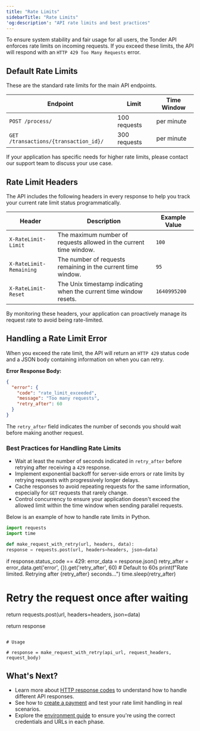 ```yaml
---
title: "Rate Limits"
sidebarTitle: "Rate Limits"
'og:description': "API rate limits and best practices"
---
```


To ensure system stability and fair usage for all users, the Tonder API enforces rate limits on incoming requests. If you exceed these limits, the API will respond with an `HTTP 429 Too Many Requests` error.

## Default Rate Limits

These are the standard rate limits for the main API endpoints.

| Endpoint                               | Limit          | Time Window |
| -------------------------------------- | -------------- | ----------- |
| `POST /process/`                       | 100 requests   | per minute  |
| `GET /transactions/{transaction_id}/`  | 300 requests   | per minute  |

<Note>
If your application has specific needs for higher rate limits, please contact our support team to discuss your use case.
</Note>

## Rate Limit Headers

The API includes the following headers in every response to help you track your current rate limit status programmatically.

| Header                  | Description                                                  | Example Value |
| ----------------------- | ------------------------------------------------------------ | ------------- |
| `X-RateLimit-Limit`     | The maximum number of requests allowed in the current time window. | `100`           |
| `X-RateLimit-Remaining` | The number of requests remaining in the current time window. | `95`            |
| `X-RateLimit-Reset`     | The Unix timestamp indicating when the current time window resets. | `1640995200`  |

By monitoring these headers, your application can proactively manage its request rate to avoid being rate-limited.

## Handling a Rate Limit Error

When you exceed the rate limit, the API will return an `HTTP 429` status code and a JSON body containing information on when you can retry.

**Error Response Body:**

```json
{
  "error": {
    "code": "rate_limit_exceeded",
    "message": "Too many requests",
    "retry_after": 60
  }
}
```

The `retry_after` field indicates the number of seconds you should wait before making another request.

### Best Practices for Handling Rate Limits

- Wait at least the number of seconds indicated in `retry_after` before retrying after receiving a `429` response.
- Implement exponential backoff for server-side errors or rate limits by retrying requests with progressively longer delays.
- Cache responses to avoid repeating requests for the same information, especially for `GET` requests that rarely change.
- Control concurrency to ensure your application doesn't exceed the allowed limit within the time window when sending parallel requests.

Below is an example of how to handle rate limits in Python.

<Accordion title="Python Example: Basic Rate Limit Handling">

```python
import requests
import time

def make_request_with_retry(url, headers, data):
response = requests.post(url, headers=headers, json=data)

```

if response.status_code == 429:
error_data = response.json()
retry_after = error_data.get('error', {}).get('retry_after', 60) # Default to 60s
print(f"Rate limited. Retrying after {retry_after} seconds...")
time.sleep(retry_after)
# Retry the request once after waiting
return requests.post(url, headers=headers, json=data)

return response

```

# Usage

# response = make_request_with_retry(api_url, request_headers, request_body)

```

</Accordion>

## What's Next?

- Learn more about [HTTP response codes](/direct-integration/http-response-codes) to understand how to handle different API responses.
- See how to [create a payment](/direct-integration/guides/create-payments/create-a-payment) and test your rate limit handling in real scenarios.
- Explore the [environment guide](/direct-integration/environment) to ensure you're using the correct credentials and URLs in each phase.
